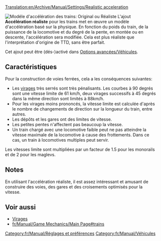 [[Translation:en/Archive/Manual/Settings/Realistic acceleration]]

[[File:fr/Archive/Manual/Settings/Realistic acceleration config.png|frame|right|Modéle d'accélération des trains: ''Original'' ou ''Réaliste'']]
L'ajout '''Accélération réaliste''' pour les trains met en œuvre un modèle d'accélération basé sur la physique. En fonction du poids du train, de la puissance de la locomotive et du degré de la pente, en montée ou en descente, l'accélération sera modifiée. Cela est plus réaliste que l'interprétation d'origine de TTD, sans être parfait.

Cet ajout peut être (dés-)activé dans [[fr/Archive/Manual/Settings/Options avancées/Véhicules#modele-d-acceleration-des-trains|Options avancées/Véhicules]].

==Caractéristiques==
Pour la construction de voies ferrées, cela a les conséquences suivantes:
* Les [[fr/Community/Virage|virages]] très serrés sont très pénalisants. Les courbes à 90 degrés sont une vitesse limite de 61 km/h, deux virages successifs à 45 degrés dans la même direction sont limités à 88km/h.
* Pour les virages moins prononcés, la vitesse limite est calculée d'après le nombre de changements de direction sur la longueur du train, entre autres.
* Les dépôts et les gares ont des limites de vitesse.
* Les petites pentes n'affectent pas beaucoup la vitesse.
* Un train chargé avec une locomotive faible peut ne pas atteindre la vitesse maximale de la locomotive à cause des frottements. Dans ce cas, un train à locomotives multiples peut servir.

Les vitesses limite sont multipliées par un facteur de 1.5 pour les monorails et de 2 pour les maglevs.

==Notes==
En utilisant l'accélération réaliste, il est assez intéressant et amusant de construire des voies, des gares et des croisements optimisés pour la vitesse.

==Voir aussi==
* [[fr/Community/Virage|Virages]]
* [[fr/Manual/Game Mechanics/Main Page#trains]]

[[Category:fr/Manual/Réglages et préférences]]
[[Category:fr/Manual/Véhicules]]